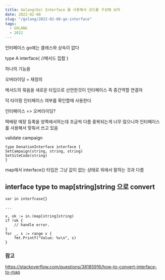 ```yaml
---
title: Golang(Go) Interface 를 사용해서 코드를 구성해 보자
date: 2022-02-08
slug: "/golang/2022-02-08-go-interface"
tags:
  - GOLANG
  - 2022
---
```



인터페이스
go에는 클레스와 상속이 없다

type A interface{
//메서드 집합
}

하나의 기능을

오버라이딩
= 재정의

메서드의 묶음을 새로운 타입으로 선언한것이 인터페이스
즉 중간역할 연결자

덕 타이핑
인터페이스 여부를 확인할때 사용한다

인터페이스 => 오버라이딩?

택배랑 매장 등록을 양쪽에서하는데 조금씩 다름
중복되는게 너무 많으니까 인터페이스를 사용해서 맞춰서 쓰고 있음

validate campaign
```
type DonationInterface interface {
SetCampaign(string, string, string)
SetSiteCode(string)
}
```
map에서 interface{} 타입은 그냥 값이 없는 상태로 위에서 말하는 것과 다름

## interface type to map[string]string 으로 convert
```
var in interfcase{}

...

v, ok := in.(map[string]string)
if !ok {
    // handle error.
}
for _, s := range v {
    fmt.Printf("Value: %v\n", s)
}

```

### 참고
 https://stackoverflow.com/questions/38185916/how-to-convert-interface-to-map